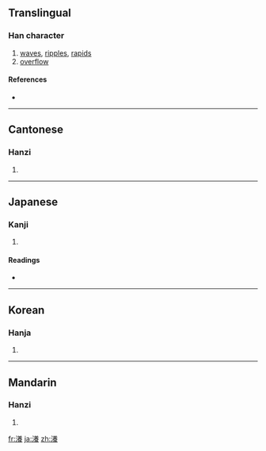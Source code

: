 {{also|漾}}
==Translingual==

===Han character===
{{Han char|rn=85|rad=水|as=15|sn=18|four=3813<sub>2</sub>|canj=水廿人女 (ETOV)}}

# [[waves]], [[ripples]], [[rapids]]
# [[overflow]]

====References====
* {{Han ref|kx=0658.160|dkj=18573|dj=1068.150|hdz=31773.020|uh=7001|ud=28673|bh=EFEE|bd=61422}}

----

==Cantonese==

===Hanzi===
{{yue-hanzi|jyut=|y=yeung6}}

# {{defn|Cantonese}}

----

==Japanese==

===Kanji===
{{ja-kanji|grade=|rs=水15}}

# {{defn|Japanese}}

====Readings====
* {{ja-readings|on=[[よう]] (yō)|kun=}}

----

==Korean==

===Hanja===
{{ko-hanja|hangeul=양|eumhun=|rv=yang|mr=yang|y=yang}}

# {{defn|Korean}}

----

==Mandarin==

===Hanzi===
{{cmn-hanzi|pin=[[yàng]] ([[yang4]])|wg=yang<sup>4</sup>}}

# {{defn|Mandarin}}

[[fr:瀁]]
[[ja:瀁]]
[[zh:瀁]]